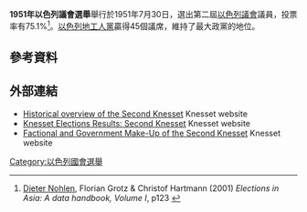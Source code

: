 '''1951年以色列議會選舉'''舉行於1951年7月30日，選出第二屆[[以色列議會|以色列議會]]議員，投票率有75.1%<ref>[[Dieter_Nohlen|Dieter Nohlen]], Florian Grotz & Christof Hartmann (2001) ''Elections in Asia: A data handbook, Volume I'', p123 {{ISBN|0-19-924958-X}}</ref>。[[以色列地工人黨|以色列地工人黨]]贏得45個議席，維持了最大政黨的地位。
==參考資料==
{{reflist}}
==外部連結==
*[https://www.knesset.gov.il/review/ReviewPage.aspx?kns=2&lng=3 Historical overview of the Second Knesset] {{Wayback|url=https://www.knesset.gov.il/review/ReviewPage.aspx?kns=2&lng=3 |date=20210411021524 }} Knesset website
*[https://www.knesset.gov.il/description/eng/eng_mimshal_res2.htm Knesset Elections Results: Second Knesset] {{Wayback|url=https://www.knesset.gov.il/description/eng/eng_mimshal_res2.htm |date=20210411021522 }} Knesset website
*[https://www.knesset.gov.il/history/eng/eng_hist2_s.htm Factional and Government Make-Up of the Second Knesset] {{Wayback|url=https://www.knesset.gov.il/history/eng/eng_hist2_s.htm |date=20210411021522 }} Knesset website
{{以色列選舉}}
[[Category:以色列國會選舉|Category:以色列國會選舉]]